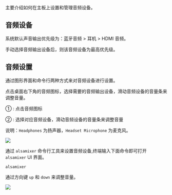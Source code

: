 主要介绍如何在主板上设置和管理音频设备。

## 音频设备

系统默认声音输出优先级为：蓝牙音频 > 耳机 > HDMI 音频。

手动选择音频输出设备后，则该音频设备为最高优先级。

## 音频设置

通过图形界面和命令行两种方式来对音频设备进行设置。

<Tabs queryString="interface-mode">

<TabItem value="图形界面">

点击桌面右下角的音频图标，选择需要的音频输出设备，滑动音频设备的音量条来调整音量。

① : 点击音频图标

② : 选择对应音频设备，滑动音频设备的音量条来调整音量

说明：`Headphones` 为扬声器，`Headset Microphone` 为麦克风。

<div style={{ textAlign: "center" }}>
  <img
    src="/img/common/tools/radxa-os/audio.webp"
    style={{ width: "100%", maxWidth: "1200px" }}
  />
</div>

</TabItem>

<TabItem value="命令行模式">

通过 `alsamixer` 命令行工具来设置音频设备,终端输入下面命令即可打开 `alsamixer` UI 界面。

<NewCodeBlock tip="radxa@device$" type="device">

```
alsamixer
```

</NewCodeBlock>

通过方向键 `up` 和 `down` 来调整音量。

<div style={{ textAlign: "center" }}>
  <img
    src="/img/common/tools/radxa-os/alsamixer.webp"
    style={{ width: "100%", maxWidth: "1200px" }}
  />
</div>

</TabItem>

</Tabs>
